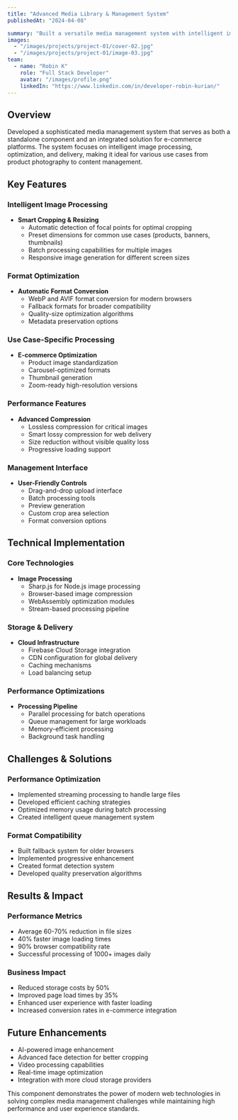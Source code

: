 ```yaml
---
title: "Advanced Media Library & Management System"
publishedAt: "2024-04-08"

summary: "Built a versatile media management system with intelligent image processing, format conversion, and dynamic optimization capabilities, designed as a standalone component with e-commerce integration."
images:
  - "/images/projects/project-01/cover-02.jpg"
  - "/images/projects/project-01/image-03.jpg"
team:
  - name: "Robin K"
    role: "Full Stack Developer"
    avatar: "/images/profile.png"
    linkedIn: "https://www.linkedin.com/in/developer-robin-kurian/"
---
```


## Overview

Developed a sophisticated media management system that serves as both a standalone component and an integrated solution for e-commerce platforms. The system focuses on intelligent image processing, optimization, and delivery, making it ideal for various use cases from product photography to content management.

## Key Features

### Intelligent Image Processing
- **Smart Cropping & Resizing**
  - Automatic detection of focal points for optimal cropping
  - Preset dimensions for common use cases (products, banners, thumbnails)
  - Batch processing capabilities for multiple images
  - Responsive image generation for different screen sizes

### Format Optimization
- **Automatic Format Conversion**
  - WebP and AVIF format conversion for modern browsers
  - Fallback formats for broader compatibility
  - Quality-size optimization algorithms
  - Metadata preservation options

### Use Case-Specific Processing
- **E-commerce Optimization**
  - Product image standardization
  - Carousel-optimized formats
  - Thumbnail generation
  - Zoom-ready high-resolution versions

### Performance Features
- **Advanced Compression**
  - Lossless compression for critical images
  - Smart lossy compression for web delivery
  - Size reduction without visible quality loss
  - Progressive loading support

### Management Interface
- **User-Friendly Controls**
  - Drag-and-drop upload interface
  - Batch processing tools
  - Preview generation
  - Custom crop area selection
  - Format conversion options

## Technical Implementation

### Core Technologies
- **Image Processing**
  - Sharp.js for Node.js image processing
  - Browser-based image compression
  - WebAssembly optimization modules
  - Stream-based processing pipeline

### Storage & Delivery
- **Cloud Infrastructure**
  - Firebase Cloud Storage integration
  - CDN configuration for global delivery
  - Caching mechanisms
  - Load balancing setup

### Performance Optimizations
- **Processing Pipeline**
  - Parallel processing for batch operations
  - Queue management for large workloads
  - Memory-efficient processing
  - Background task handling

## Challenges & Solutions

### Performance Optimization
- Implemented streaming processing to handle large files
- Developed efficient caching strategies
- Optimized memory usage during batch processing
- Created intelligent queue management system

### Format Compatibility
- Built fallback system for older browsers
- Implemented progressive enhancement
- Created format detection system
- Developed quality preservation algorithms

## Results & Impact

### Performance Metrics
- Average 60-70% reduction in file sizes
- 40% faster image loading times
- 90% browser compatibility rate
- Successful processing of 1000+ images daily

### Business Impact
- Reduced storage costs by 50%
- Improved page load times by 35%
- Enhanced user experience with faster loading
- Increased conversion rates in e-commerce integration

## Future Enhancements

- AI-powered image enhancement
- Advanced face detection for better cropping
- Video processing capabilities
- Real-time image optimization
- Integration with more cloud storage providers

This component demonstrates the power of modern web technologies in solving complex media management challenges while maintaining high performance and user experience standards.